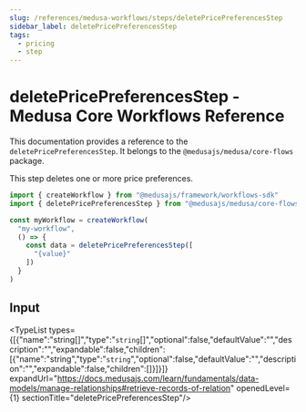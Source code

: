 ```yaml
---
slug: /references/medusa-workflows/steps/deletePricePreferencesStep
sidebar_label: deletePricePreferencesStep
tags:
  - pricing
  - step
---
```



# deletePricePreferencesStep - Medusa Core Workflows Reference

This documentation provides a reference to the `deletePricePreferencesStep`. It belongs to the `@medusajs/medusa/core-flows` package.

This step deletes one or more price preferences.

```ts title="src/workflows/my-workflow.ts"
import { createWorkflow } from "@medusajs/framework/workflows-sdk"
import { deletePricePreferencesStep } from "@medusajs/medusa/core-flows"

const myWorkflow = createWorkflow(
  "my-workflow",
  () => {
    const data = deletePricePreferencesStep([
      "{value}"
    ])
  }
)
```
  

## Input

<TypeList types={[{"name":"string[]","type":"`string`[]","optional":false,"defaultValue":"","description":"","expandable":false,"children":[{"name":"string","type":"`string`","optional":false,"defaultValue":"","description":"","expandable":false,"children":[]}]}]} expandUrl="https://docs.medusajs.com/learn/fundamentals/data-models/manage-relationships#retrieve-records-of-relation" openedLevel={1} sectionTitle="deletePricePreferencesStep"/>
